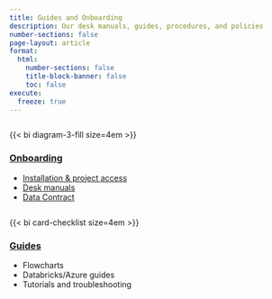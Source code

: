 ```yaml
---
title: Guides and Onboarding
description: Our desk manuals, guides, procedures, and policies
number-sections: false
page-layout: article
format: 
  html: 
    number-sections: false
    title-block-banner: false
    toc: false
execute: 
  freeze: true
---
```


::::{.container}

:::{.column width="50%"}

{{< bi diagram-3-fill size=4em >}}

### [Onboarding](onboarding.qmd)

- [Installation & project access](onboarding.qmd)
- [Desk manuals](desk_manual.qmd)
- [Data Contract](data_contract.qmd)

:::

:::{.column width="50%"}

{{< bi card-checklist size=4em >}}


### [Guides](overview.qmd)

- Flowcharts
- Databricks/Azure guides
- Tutorials and troubleshooting


:::


::::